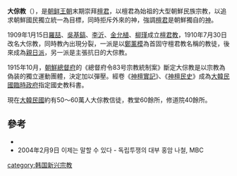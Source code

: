 {{NoteTA
|T=zh-hans:大倧教;zh-hant:大倧敎
|1=zh-hans:教;zh-hant:敎
}}

'''大倧教'''（{{kor|k=대종교|hj=大倧敎}}），是[[朝鲜王朝|朝鲜王朝]]末期崇拜[[檀君|檀君]]，以檀君為始祖的大型朝鮮民族宗教，以追求朝鮮國民獨立統一為目標，同時拒斥外來的神，強調[[檀君|檀君]]是朝鮮獨自的[[神|神]]。

1909年1月15日[[羅喆|羅喆]]、[[吳基鎬|吳基鎬]]、[[李沂|李沂]]、[[金允植|金允植]]、[[柳瑾|柳瑾]]成立[[檀君教|檀君教]]，1910年7月30日改名大倧教，同時教內出現分裂，一派是以[[鄭薰模|鄭薰模]]為首固守檀君教名稱的教徒，後來成為[[親日派|親日派]]，另一派是主張抗日的大倧教。

1915年10月，[[朝鮮總督府|朝鮮總督府]]的《總督府令83号宗教統制案》斷定大倧教是以宗教為偽装的獨立運動團體，決定加以彈壓。經卷《[[神檀實記|神檀實記]]》、《[[神檀民史|神檀民史]]》成為[[大韓民國臨時政府|大韓民國臨時政府]]指定國史教科書。

現在[[大韓民國|大韓民國]]約有50～60萬人大倧教信徒，教堂60餘所，修道院40餘所。

==參考==
* {{cite journal |author=박광용 |date=1992 |title=대종교 관련문헌에 위작많다 2 |url= |journal=역사비평 |volume= |issue= |pages= |doi= |access-date= }}
* 2004年2月9日 이제는 말할 수 있다 - 독립투쟁의 대부 홍암 나철, MBC

[[category:韩国新兴宗教|category:韩国新兴宗教]]